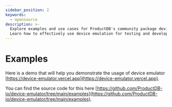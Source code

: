 ```yaml
---
sidebar_position: 2
keywords:
  - opensource
description: >-
  Explore examples and use cases for ProductDB's community package device emulator.
  Learn how to effectively use device emulation for testing and development.
---
```


# Examples

Here is a demo that will help you demonstrate the usage of device emulator [https://device-emulator.vercel.app](https://device-emulator.vercel.app).

You can find the source code for this here [https://github.com/ProductDB-io/device-emulator/tree/main/examples](https://github.com/ProductDB-io/device-emulator/tree/main/examples).

<head>
  <title>Community Packages Examples</title>
  <meta name="description" content="Explore examples and use cases for ProductDB's community package device emulator. Learn how to effectively use device emulation for testing and development."/>
</head>
